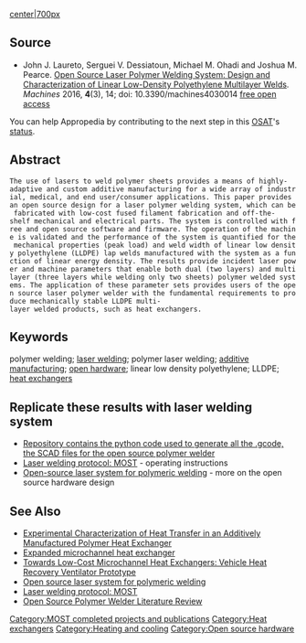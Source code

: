 {{MOST}}
{{Pearce-pubs}}

[[image:Laserwelderwork.png|center|700px]]
==Source==
* John J. Laureto, Serguei V. Dessiatoun, Michael M. Ohadi and Joshua M. Pearce. [http://www.mdpi.com/2075-1702/4/3/14/htm Open Source Laser Polymer Welding System: Design and Characterization of Linear Low-Density Polyethylene Multilayer Welds]. ''Machines'' 2016, '''4'''(3), 14; doi: 10.3390/machines4030014 [https://www.academia.edu/26654892/Open_Source_Laser_Polymer_Welding_System_Design_and_Characterization_of_Linear_Low-Density_Polyethylene_Multilayer_Welds free open access]

{{Statusboxtop}}
{{status-design}}
{{status-model}}
{{status-prototype}}
{{status-verified|[[MOST]]}}
You can help Appropedia by contributing to the next step in this [[OSAT]]'s [[:Category:Status|status]].
{{boxbottom}}

==Abstract==
 The use of lasers to weld polymer sheets provides a means of highly-adaptive and custom additive manufacturing for a wide array of industrial, medical, and end user/consumer applications. This paper provides an open source design for a laser polymer welding system, which can be fabricated with low-cost fused filament fabrication and off-the-shelf mechanical and electrical parts. The system is controlled with free and open source software and firmware. The operation of the machine is validated and the performance of the system is quantified for the mechanical properties (peak load) and weld width of linear low density polyethylene (LLDPE) lap welds manufactured with the system as a function of linear energy density. The results provide incident laser power and machine parameters that enable both dual (two layers) and multilayer (three layers while welding only two sheets) polymer welded systems. The application of these parameter sets provides users of the open source laser polymer welder with the fundamental requirements to produce mechanically stable LLDPE multi-layer welded products, such as heat exchangers.

==Keywords==
polymer welding; [[laser welding]]; polymer laser welding; [[additive manufacturing]]; [[open hardware]]; linear low density polyethylene; LLDPE; [[heat exchangers]]

==Replicate these results with laser welding system==
* [https://osf.io/r7hn6/ Repository contains the python code used to generate all the .gcode, the SCAD files for the open source polymer welder]
* [[Laser welding protocol: MOST]] - operating instructions
* [[Open-source laser system for polymeric welding]] - more on the open source hardware design

==See Also==
* [[Experimental Characterization of Heat Transfer in an Additively Manufactured Polymer Heat Exchanger]]
* [[Expanded microchannel heat exchanger]]
* [[Towards Low-Cost Microchannel Heat Exchangers: Vehicle Heat Recovery Ventilator Prototype]]
* [[Open source laser system for polymeric welding]]
* [[Laser welding protocol: MOST]]
* [[Open Source Polymer Welder Literature Review]]


[[Category:MOST completed projects and publications]]
[[Category:Heat exchangers]]
[[Category:Heating and cooling]]
[[Category:Open source hardware]]